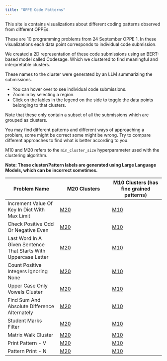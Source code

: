 ```yaml
---
title: "OPPE Code Patterns"
---
```


This site is contains visualizations about different coding patterns observed from different OPPEs.

These are 10 programming problems from 24 September OPPE 1. In these visualizations each data point corresponds to individual code submission.

We created a 2D representation of these code submissions using an BERT-based model called Codesage. Which we clustered to find meaningful and interpretable clusters.

These names to the cluster were generated by an LLM summarizing the submissions. 

- You can hover over to see individual code submissions. 
- Zoom in by selecting a region.
- Click on the lables in the legend on the side to toggle the data points belonging to that clusters.

Note that these only contain a subset of all the submissions which are grouped as clusters.

You may find different patterns and different ways of approaching a problem, some might be correct some might be wrong. Try to compare different approaches to find what is better according to you.

M10 and M20 refers to the `min_cluster_size` hyperparameter used with the clustering algorithm.

**Note: These cluster/Pattern labels are generated using Large Language Models, which can be incorrect sometimes.**

|Problem Name| M20 Clusters | M10 Clusters (has fine grained patterns)|
|-|-|-|
|Increment Value Of Key In Dict With Max Limit | [M20](visualizations/24_sep_oppe1/m20/01_increment_value_of_key_in_dict_with_max_limit.html) | [M10](visualizations/24_sep_oppe1/m10/01_increment_value_of_key_in_dict_with_max_limit.html)|
|Check Positive Odd Or Negative Even | [M20](visualizations/24_sep_oppe1/m20/02_check_positive_odd_or_negative_even.html) | [M10](visualizations/24_sep_oppe1/m10/02_check_positive_odd_or_negative_even.html)|
|Last Word In A Given Sentence That Starts With Uppercase Letter | [M20](visualizations/24_sep_oppe1/m20/03_last_word_in_a_given_sentence_that_starts_with_uppercase_letter.html) | [M10](visualizations/24_sep_oppe1/m10/03_last_word_in_a_given_sentence_that_starts_with_uppercase_letter.html)|
|Count Positive Integers Ignoring None | [M20](visualizations/24_sep_oppe1/m20/04_count_positive_integers_ignoring_none.html) | [M10](visualizations/24_sep_oppe1/m10/04_count_positive_integers_ignoring_none.html)|
|Upper Case Only Vowels Cluster | [M20](visualizations/24_sep_oppe1/m20/05_upper_case_only_vowels_cluster.html) | [M10](visualizations/24_sep_oppe1/m10/05_upper_case_only_vowels_cluster.html)|
|Find Sum And Absolute Difference Alternately | [M20](visualizations/24_sep_oppe1/m20/06_find_sum_and_absolute_difference_alternately.html) | [M10](visualizations/24_sep_oppe1/m10/06_find_sum_and_absolute_difference_alternately.html)|
|Student Marks Filter | [M20](visualizations/24_sep_oppe1/m20/07_student_marks_filter.html) | [M10](visualizations/24_sep_oppe1/m10/07_student_marks_filter.html)|
|Matrix Walk Cluster | [M20](visualizations/24_sep_oppe1/m20/08_matrix_walk_cluster.html) | [M10](visualizations/24_sep_oppe1/m10/08_matrix_walk_cluster.html)|
|Print Pattern - V | [M20](visualizations/24_sep_oppe1/m20/09_print_pattern_-_v.html) | [M10](visualizations/24_sep_oppe1/m10/09_print_pattern_-_v.html)|
|Pattern Print - N | [M20](visualizations/24_sep_oppe1/m20/10_pattern_print_-_n.html) | [M10](visualizations/24_sep_oppe1/m10/10_pattern_print_-_n.html)|